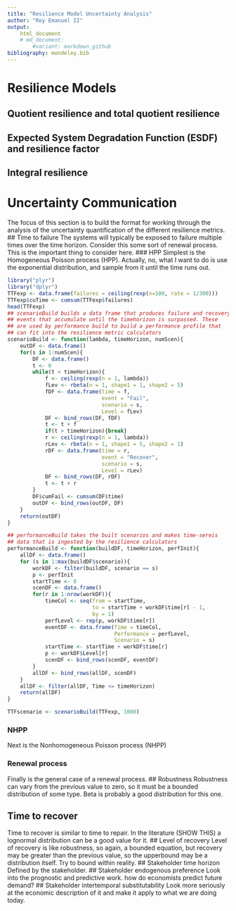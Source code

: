 ```yaml
---
title: "Resilience Model Uncertainty Analysis"
author: "Roy Emanuel II"
output:
    html_document
    # md_document:
        #variant: markdown_github
bibliography: mendeley.bib
---
```

# Resilience Models
## Quotient resilience and total quotient resilience
## Expected System Degradation Function (ESDF) and resilience factor
## Integral resilience

# Uncertainty Communication

The focus of this section is to build the format for working through
the analysis of the uncertainty quantification of the different 
resilience metrics.
## Time to failure
The systems will typically be exposed to failure multiple times over
the time horizon. Consider this some sort of renewal process. This is
the important thing to consider here. 
### HPP
Simplest is the Homogeneous Poisson process (HPP). Actually, no, what
I want to do is use the exponential distribution, and sample from it
until the time runs out. 

```r
library("plyr")
library("dplyr")
TTFexp <- data.frame(failures = ceiling(rexp(n=100, rate = 1/300)))
TTFexp$cuTime <- cumsum(TTFexp$failures)
head(TTFexp)
## scenarioBuild builds a data frame that produces failure and recovery
## events that accumulate until the timehorizon is surpassed. These
## are used by performance build to build a performance profile that
## can fit into the resilience metric calculators
scenarioBuild <- function(lambda, timeHorizon, numScen){
    outDF <- data.frame()
    for(s in 1:numScen){
        DF <- data.frame()
        t <- 0
        while(t < timeHorizon){
            f <- ceiling(rexp(n = 1, lambda))
            fLev <- rbeta(n = 1, shape1 = 1, shape2 = 5)
            fDF <- data.frame(time = f,
                              event = "Fail",
                              scenario = s,
                              Level = fLev)
            DF <- bind_rows(DF, fDF)
            t <- t + f
            if(t > timeHorizon){break}
            r <- ceiling(rexp(n = 1, lambda))
            rLev <- rbeta(n = 1, shape1 = 5, shape2 = 1)
            rDF <- data.frame(time = r,
                              event = "Recover",
                              scenario = s,
                              Level = rLev)
            DF <- bind_rows(DF, rDF)
            t <- t + r
        }
        DF$cumFail <- cumsum(DF$time)
        outDF <- bind_rows(outDF, DF)
    }
    return(outDF)
}

## performanceBuild takes the built scenarios and makes time-sereis
## data that is ingested by the resilience calculators
performanceBuild <- function(buildDF, timeHorizon, perfInit){
    allDF <- data.frame()
    for (s in 1:max(buildDF$scenario)){
        workDF <- filter(buildDF, scenario == s)
        p <- perfInit
        startTime <- 0
        scenDF <- data.frame()
        for(r in 1:nrow(workDF)){
            timeCol <- seq(from = startTime,
                           to = startTime + workDF$time[r] - 1,
                           by = 1)
            perfLevel <- rep(p, workDF$time[r])
            eventDF <- data.frame(Time = timeCol,
                                  Performance = perfLevel,
                                  Scenario = s)
            startTime <- startTime + workDF$time[r]
            p <- workDF$Level[r]
            scenDF <- bind_rows(scenDF, eventDF)
        }
        allDF <- bind_rows(allDF, scenDF)
    }
    allDF <- filter(allDF, Time <= timeHorizon)
    return(allDF)
}

TTFscenario <- scenarioBuild(TTFexp, 1000)

```

### NHPP
Next is the Nonhomogeneous Poisson process (NHPP)

### Renewal process
Finally is the general case of a renewal process.
## Robustness
Robustness can vary from the previous value to zero, so it must be a
bounded distribution of some type. Beta is probably a good
distribution for this one.

## Time to recover
Time to recover is similar to time to repair. In the literature (SHOW
THIS) a lognormal distribution can be a good value for it.
## Level of recovery
Level of recovery is like robustness, so again, a bounded equation,
but recovery may be greater than the previous value, so the upperbound
may be a distribution itself. Try to bound within reality.
## Stakeholder time horizon
Defined by the stakeholder.
## Stakeholder endogenous preference
Look into the prognostic and predictive work. how do economists
predict future demand?
## Stakeholder intertemporal substitutability
Look more seriously at the economic description of it and make it
apply to what we are doing today.
